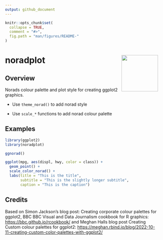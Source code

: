 ```yaml
---
output: github_document
---
```


<!-- README.md is generated from README.Rmd. Please edit that file -->

```r
knitr::opts_chunk$set(
  collapse = TRUE,
  comment = "#>",
  fig.path = "man/figures/README-"
)
```

# noradplot <img src="man/figures/sticker.png" align="right" width="120"/>

## Overview

Norads colour palette and plot style for creating ggplot2 graphics.

-   Use `theme_norad()` to add norad style

-   Use `scale_*` functions to add norad colour palette

## Examples

```r

library(ggplot2)
library(noradplot)

ggnorad()

ggplot(mpg, aes(displ, hwy, color = class)) + 
  geom_point() +
  scale_color_norad() +
  labs(title = "This is the title",
       subtitle = "This is the slightly longer subtitle",
       caption = "This is the caption")
```

## Credits

Based on Simon Jackson's blog post: Creating corporate colour palettes for ggplot2, BBC BBC Visual and Data Journalism cookbook for R graphics: <https://bbc.github.io/rcookbook/> and Meghan Halls blog post Creating Custom colour palettes for ggplot2: <https://meghan.rbind.io/blog/2022-10-11-creating-custom-color-palettes-with-ggplot2/>
